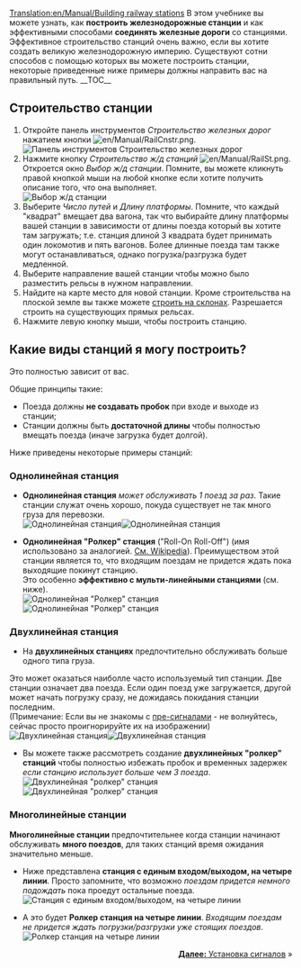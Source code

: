 [[Translation:en/Manual/Building railway stations]]
{{ru/Manual/Tutorial/Учебник}}
В этом учебнике вы можете узнать, как '''построить железнодорожные станции''' и как эффективными способами '''соединять железные дороги''' со станциями. Эффективное строительство станций очень важно, если вы хотите создать великую железнодорожную империю. Существуют сотни способов с помощью которых вы можете построить станции, некоторые приведенные ниже примеры должны направить вас на правильный путь.
__TOC__
==Строительство станции==
#Откройте панель инструментов ''Строительство железных дорог'' нажатием кнопки [[File:en/Manual/RailCnstr.png]].<br/>[[File:ru/Manual/Railroad Construction.png|none|frame|Панель инструментов Строительство железных дорог]]
#Нажмите кнопку ''Строительство ж/д станций'' [[File:en/Manual/RailSt.png]]. Откроется окно ''Выбор ж/д станции''. Помните, вы можете кликнуть правой кнопкой мыши на любой кнопке если хотите получить описание того, что она выполняет.<br/>[[File:ru/Manual/Stationgui.png|none|frame|Выбор ж/д станции]]
#Выберите ''Число путей'' и ''Длину платформы''. Помните, что каждый "квадрат" вмещает два вагона, так что выбирайте длину платформы вашей станции в зависимости от длины поезда который вы хотите там загружать; т.е. станция длиной 3 квадрата будет принимать один локомотив и пять вагонов. Более длинные поезда там также могут останавливаться, однако погрузка/разгрузка будет медленной.
#Выберите направление вашей станции чтобы можно было разместить рельсы в нужном направлении.
#Найдите на карте место для новой станции. Кроме строительства на плоской земле вы также можете [[ru/Archive/Manual/Settings/Строить на склонах|строить на склонах]]. Разрешается строить на существующих прямых рельсах.
#Нажмите левую кнопку мыши, чтобы построить станцию.

==Какие виды станций я могу построить?==
Это полностью зависит от вас.

Общие принципы такие:
* Поезда должны '''не создавать пробок''' при входе и выходе из станции;
* Станции должны быть '''достаточной длины''' чтобы полностью вмещать поезда (иначе загрузка будет долгой).

Ниже приведены некоторые примеры станций:

===Однолинейная станция===
*'''Однолинейная станция''' ''может обслуживать 1 поезд за раз''. Такие станции служат очень хорошо, покуда существует не так много груза для перевозки.<br/>[[File:en/Manual/RailStTut One str coal.png|none|frame|Однолинейная станция]][[File:en/Manual/RailStTut One str pow.png|none|frame|Однолинейная станция]]

*'''Однолинейная "Ролкер" станция''' ("Roll-On Roll-Off") (имя использовано за аналогией. [http://ru.wikipedia.org/wiki/%D0%A0%D0%BE%D0%BB%D0%BA%D0%B5%D1%80 См. Wikipedia]). Преимуществом этой станции является то, что входящим поездам не придется ждать пока выходящие покинут станцию.<br /> Это особенно '''эффективно с мульти-линейными станциями''' (см. ниже).<br/>[[File:en/Manual/RailStTut One aro coal.png|none|frame|Однолинейная "Ролкер" станция]][[File:en/Manual/RailStTut One aro pow.png|none|frame|Однолинейная "Ролкер" станция]]

===Двухлинейная станция===
*На '''двухлинейных станциях''' предпочтительно обслуживать больше одного типа груза.<br /> 
Это может оказаться наиболле часто используемый тип станции. Две станции означает два поезда. Если один поезд уже загружается, другой может начать погрузку сразу, не дожидаясь покидания станции последним.<br/>(Примечание: Если вы не знакомы с [[ru/Manual/Сигналы#pre-signaly|пре-сигналами]] - не волнуйтесь, сейчас просто проигнорируйте их на изображении)<br/>[[File:en/Manual/RailStTut Two str coal.png|none|frame|Двухлинейная станция]][[File:en/Manual/RailStTut Two str pow.png|none|frame|Двухлинейная станция]]

*Вы можете также рассмотреть создание '''двухлинейных "ролкер" станций''' чтобы полностью избежать пробок и временных задержек ''если станцию использует больше чем 3 поезда''.<br />[[File:en/Manual/RailStTut Two aro coal.png|none|frame|Двухлинейная "ролкер" станция]][[File:en/Manual/RailStTut Two aro pow.png|none|frame|Двухлинейная "ролкер" станция]]

===Многолинейные станции===
'''Многолинейные станции''' предпочтительнее когда станции начинают обслуживать '''много поездов''', для таких станций время ожидания значительно меньше.

*Ниже представлена '''станция с единым входом/выходом, на четыре линии'''. Просто запомните, что возможно ''поездам придется немного подождать'' пока проедут остальные поезда.<br/>[[File:en/Manual/RailStTut Four str ore.png|none|frame|Станция с единым входом/выходом, на четыре линии]]

*А это будет '''Ролкер станция на четыре линии'''. ''Входящим поездам не придется ждать погрузки/разгрузки уже стоящих поездов''.<br/>[[File:en/Manual/RailStTut Four aro ore.png|none|frame|Ролкер станция на четыре линии]]
<span style="float: right">[[ru/Manual/Установка сигналов|'''Далее:''' Установка сигналов]] &raquo;</span>